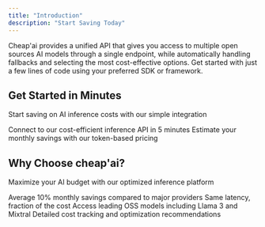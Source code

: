 ```yaml
---
title: "Introduction"
description: "Start Saving Today"
---
```


Cheap'ai provides a unified API that gives you access to multiple open sources AI models through a single endpoint, while automatically handling fallbacks and selecting the most cost-effective options. Get started with just a few lines of code using your preferred SDK or framework.

## Get Started in Minutes

Start saving on AI inference costs with our simple integration

<CardGroup cols="4">
  <Card title="API Integration" icon="bolt" href="/docs/getting-started">
    Connect to our cost-efficient inference API in 5 minutes
  </Card>
  <Card title="Cost Calculator" icon="calculator" href="/docs/pricing">
    Estimate your monthly savings with our token-based pricing
  </Card>
</CardGroup>

## Why Choose cheap'ai?

Maximize your AI budget with our optimized inference platform

<CardGroup cols="4">
  <Card title="Cost Leadership" icon="money-bill-wave" href="/docs/pricing">
    Average 10% monthly savings compared to major providers
  </Card>
  <Card title="Performance Metrics" icon="gauge-high" href="/docs/benchmarks">
    Same latency, fraction of the cost
  </Card>
  <Card title="Model Variety" icon="shapes" href="/docs/models">
    Access leading OSS models including Llama 3 and Mixtral
  </Card>
  <Card title="Usage Analytics" icon="chart-line" href="/docs/analytics">
    Detailed cost tracking and optimization recommendations
  </Card>
</CardGroup>